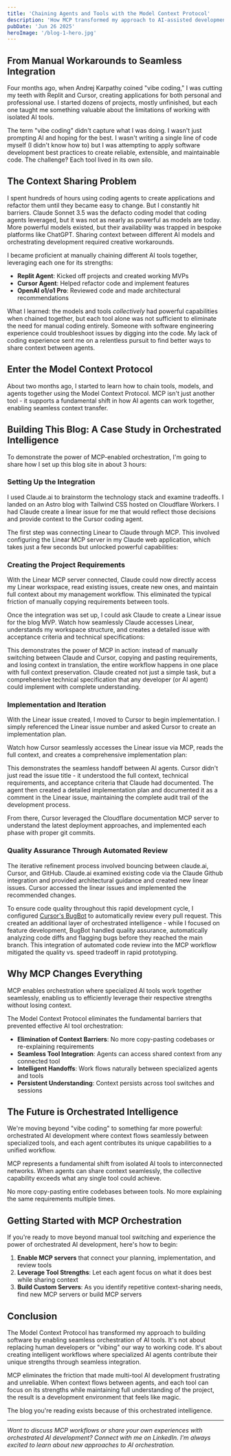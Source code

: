 ```yaml
---
title: 'Chaining Agents and Tools with the Model Context Protocol'
description: 'How MCP transformed my approach to AI-assisted development by enabling seamless context sharing between specialized AI tools, moving beyond manual copy-paste workflows to agent orchestration.'
pubDate: 'Jun 26 2025'
heroImage: '/blog-1-hero.jpg'
---
```


## From Manual Workarounds to Seamless Integration

Four months ago, when Andrej Karpathy coined "vibe coding," I was cutting my teeth with Replit and Cursor, creating applications for both personal and professional use. I started dozens of projects, mostly unfinished, but each one taught me something valuable about the limitations of working with isolated AI tools.

<XEmbed 
  url="https://x.com/karpathy/status/1886192184808149383"
  theme="light"
  maxwidth={500}
  align="center"
/>

The term "vibe coding" didn't capture what I was doing. I wasn't just prompting AI and hoping for the best. I wasn't writing a single line of code myself (I didn't know how to) but I was attempting to apply software development best practices to create reliable, extensible, and maintainable code. The challenge? Each tool lived in its own silo.

## The Context Sharing Problem

I spent hundreds of hours using coding agents to create applications and refactor them until they became easy to change. But I constantly hit barriers. Claude Sonnet 3.5 was the defacto coding model that coding agents leveraged, but it was not as nearly as powerful as models are today. More powerful models existed, but their availability was trapped in bespoke platforms like ChatGPT. Sharing context between different AI models and orchestrating development required creative workarounds.

I became proficient at manually chaining different AI tools together, leveraging each one for its strengths:
- **Replit Agent**: Kicked off projects and created working MVPs  
- **Cursor Agent**: Helped refactor code and implement features
- **OpenAI o1/o1 Pro**: Reviewed code and made architectural recommendations

What I learned: the models and tools *collectively* had powerful capabilities when chained together, but each tool alone was not sufficient to eliminate the need for manual coding entirely. Someone with software engineering experience could troubleshoot issues by digging into the code. My lack of coding experience sent me on a relentless pursuit to find better ways to share context between agents.

## Enter the Model Context Protocol

About two months ago, I started to learn how to chain tools, models, and agents together using the Model Context Protocol. MCP isn't just another tool - it supports a fundamental shift in how AI agents can work together, enabling seamless context transfer.

## Building This Blog: A Case Study in Orchestrated Intelligence

To demonstrate the power of MCP-enabled orchestration, I'm going to share how I set up this blog site in about 3 hours:

### Setting Up the Integration

I used Claude.ai to brainstorm the technology stack and examine tradeoffs. I landed on an Astro blog with Tailwind CSS hosted on Cloudflare Workers. I had Claude create a linear issue for me that would reflect those decisions and provide context to the Cursor coding agent.

The first step was connecting Linear to Claude through MCP. This involved configuring the Linear MCP server in my Claude web application, which takes just a few seconds but unlocked powerful capabilities:

<SimpleVideo 
  src="https://blog-assets.mikec.ai/linear-mcp-setup.mp4"
  title="Setting Up Linear MCP Integration"
/>

### Creating the Project Requirements

With the Linear MCP server connected, Claude could now directly access my Linear workspace, read existing issues, create new ones, and maintain full context about my management workflow. This eliminated the typical friction of manually copying requirements between tools.

Once the integration was set up, I could ask Claude to create a Linear issue for the blog MVP. Watch how seamlessly Claude accesses Linear, understands my workspace structure, and creates a detailed issue with acceptance criteria and technical specifications:

<SimpleVideo 
  src="https://blog-assets.mikec.ai/claude-issue-creation.mp4"
  title="Creating Linear Issue in Claude.ai"
/>

This demonstrates the power of MCP in action: instead of manually switching between Claude and Cursor, copying and pasting requirements, and losing context in translation, the entire workflow happens in one place with full context preservation. Claude created not just a simple task, but a comprehensive technical specification that any developer (or AI agent) could implement with complete understanding.

### Implementation and Iteration

With the Linear issue created, I moved to Cursor to begin implementation. I simply referenced the Linear issue number and asked Cursor to create an implementation plan.

Watch how Cursor seamlessly accesses the Linear issue via MCP, reads the full context, and creates a comprehensive implementation plan:

<SimpleVideo 
  src="https://blog-assets.mikec.ai/mcp-blog-cursor-plan-creation.mp4"
  title="Cursor Creating Implementation Plan from Linear Issue"
/>

This demonstrates the seamless handoff between AI agents. Cursor didn't just read the issue title - it understood the full context, technical requirements, and acceptance criteria that Claude had documented. The agent then created a detailed implementation plan and documented it as a comment in the Linear issue, maintaining the complete audit trail of the development process.

From there, Cursor leveraged the Cloudflare documentation MCP server to understand the latest deployment approaches, and implemented each phase with proper git commits.

### Quality Assurance Through Automated Review

The iterative refinement process involved bouncing between claude.ai, Cursor, and GitHub. Claude.ai examined existing code via the Claude Github integration and provided architectural guidance and created new linear issues. Cursor accessed the linear issues and implemented the recommended changes. 

To ensure code quality throughout this rapid development cycle, I configured [Cursor's BugBot](https://docs.cursor.com/bugbot) to automatically review every pull request. This created an additional layer of orchestrated intelligence - while I focused on feature development, BugBot handled quality assurance, automatically analyzing code diffs and flagging bugs before they reached the main branch. This integration of automated code review into the MCP workflow mitigated the quality vs. speed tradeoff in rapid prototyping.

## Why MCP Changes Everything

MCP enables orchestration where specialized AI tools work together seamlessly, enabling us to efficiently leverage their respective strengths without losing context.

The Model Context Protocol eliminates the fundamental barriers that prevented effective AI tool orchestration:

- **Elimination of Context Barriers**: No more copy-pasting codebases or re-explaining requirements
- **Seamless Tool Integration**: Agents can access shared context from any connected tool  
- **Intelligent Handoffs**: Work flows naturally between specialized agents and tools
- **Persistent Understanding**: Context persists across tool switches and sessions

## The Future is Orchestrated Intelligence

We're moving beyond "vibe coding" to something far more powerful: orchestrated AI development where context flows seamlessly between specialized tools, and each agent contributes its unique capabilities to a unified workflow.

MCP represents a fundamental shift from isolated AI tools to interconnected networks. When agents can share context seamlessly, the collective capability exceeds what any single tool could achieve.

No more copy-pasting entire codebases between tools. No more explaining the same requirements multiple times.

## Getting Started with MCP Orchestration

If you're ready to move beyond manual tool switching and experience the power of orchestrated AI development, here's how to begin:

1. **Enable MCP servers** that connect your planning, implementation, and review tools
2. **Leverage Tool Strengths**: Let each agent focus on what it does best while sharing context
3. **Build Custom Servers**: As you identify repetitive context-sharing needs, find new MCP servers or build MCP servers

## Conclusion

The Model Context Protocol has transformed my approach to building software by enabling seamless orchestration of AI tools. It's not about replacing human developers or "vibing" our way to working code. It's about creating intelligent workflows where specialized AI agents contribute their unique strengths through seamless integration.

MCP eliminates the friction that made multi-tool AI development frustrating and unreliable. When context flows between agents, and each tool can focus on its strengths while maintaining full understanding of the project, the result is a development environment that feels like magic.

The blog you're reading exists because of this orchestrated intelligence.

<ResourceCard
  title="Model Context Protocol Documentation"
  url="https://modelcontextprotocol.io/"
  description="The official MCP documentation with implementation guides and server examples."
  type="docs"
  author="Anthropic"
/>

<ResourceCard
  title="Cloudflare MCP Servers"
  url="https://developers.cloudflare.com/agents/model-context-protocol/mcp-servers-for-cloudflare/"
  description="Official MCP servers for Cloudflare services including Workers, R2, D1, and more."
  type="tool"
  author="Cloudflare"
/>

<ResourceCard
  title="Linear MCP Server"
  url="https://linear.app/changelog/2025-05-01-mcp"
  description="Official Linear MCP Server"
  type="tool"
  author="Linear"
/>

---

*Want to discuss MCP workflows or share your own experiences with orchestrated AI development? Connect with me on LinkedIn. I'm always excited to learn about new approaches to AI orchestration.*
